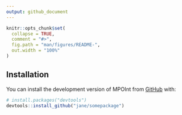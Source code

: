 ```yaml
---
output: github_document
---
```


<!-- README.md is generated from README.Rmd. Please edit that file -->

```r
knitr::opts_chunk$set(
  collapse = TRUE,
  comment = "#>",
  fig.path = "man/figures/README-",
  out.width = "100%"
)
```


## Installation

You can install the development version of MPOInt from [GitHub](https://github.com/) with:

``` r
# install.packages("devtools")
devtools::install_github("jane/somepackage")
```
